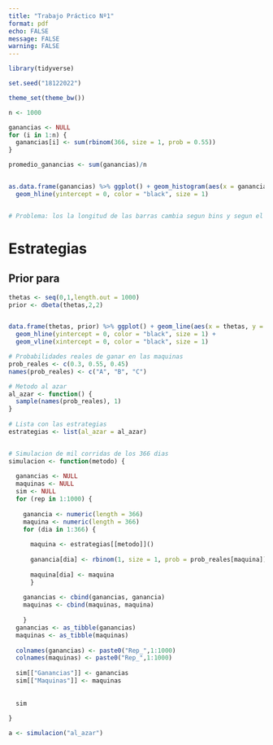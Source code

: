 ```yaml
---
title: "Trabajo Práctico Nº1"
format: pdf
echo: FALSE
message: FALSE
warning: FALSE
---
```


```r


library(tidyverse)
```



```r
set.seed("18122022")

theme_set(theme_bw())

```


```r

n <- 1000

ganancias <- NULL
for (i in 1:n) {
  ganancias[i] <- sum(rbinom(366, size = 1, prob = 0.55))
}

promedio_ganancias <- sum(ganancias)/n


as.data.frame(ganancias) %>% ggplot() + geom_histogram(aes(x = ganancias), bins = 59, fill = "dodgerblue3") + labs(x = "Ganancias", y = "Conteo") + 
  geom_hline(yintercept = 0, color = "black", size = 1)


# Problema: los la longitud de las barras cambia segun bins y segun el espacio que tiene para graficarse

```


# Estrategias


## Prior para \theta
```r
thetas <- seq(0,1,length.out = 1000)
prior <- dbeta(thetas,2,2)


data.frame(thetas, prior) %>% ggplot() + geom_line(aes(x = thetas, y = prior), color = "dodgerblue4", linewidth = 1.5) + labs(x = expression(theta), y = "Probabilidad") +
  geom_hline(yintercept = 0, color = "black", size = 1) +
  geom_vline(xintercept = 0, color = "black", size = 1)
```

```r
# Probabilidades reales de ganar en las maquinas
prob_reales <- c(0.3, 0.55, 0.45)
names(prob_reales) <- c("A", "B", "C")

# Metodo al azar
al_azar <- function() {
  sample(names(prob_reales), 1)
}
  
# Lista con las estrategias
estrategias <- list(al_azar = al_azar)


# Simulacion de mil corridas de los 366 dias
simulacion <- function(metodo) {
  
  ganancias <- NULL
  maquinas <- NULL
  sim <- NULL
  for (rep in 1:1000) {
    
    ganancia <- numeric(length = 366)
    maquina <- numeric(length = 366)
    for (dia in 1:366) {
      
      maquina <- estrategias[[metodo]]()
      
      ganancia[dia] <- rbinom(1, size = 1, prob = prob_reales[maquina])
      
      maquina[dia] <- maquina
      }
    
    ganancias <- cbind(ganancias, ganancia)
    maquinas <- cbind(maquinas, maquina)
    
    }  
  ganancias <- as_tibble(ganancias)
  maquinas <- as_tibble(maquinas)
  
  colnames(ganancias) <- paste0("Rep_",1:1000)
  colnames(maquinas) <- paste0("Rep_",1:1000)
  
  sim[["Ganancias"]] <- ganancias
  sim[["Maquinas"]] <- maquinas
  
  
  sim 
  
}

a <- simulacion("al_azar")


```



